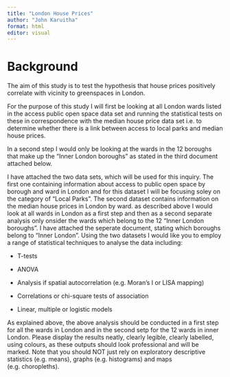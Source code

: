 ```yaml
---
title: "London House Prices"
author: "John Karuitha"
format: html
editor: visual
---
```


# Background

The aim of this study is to test the hypothesis that house prices positively correlate with vicinity to greenspaces in London.

For the purpose of this study I will first be looking at all London wards listed in the access public open space data set and running the statistical tests on these in correspondence with the median house price data set i.e. to determine whether there is a link between access to local parks and median house prices.

In a second step I would only be looking at the wards in the 12 boroughs that make up the "Inner London boroughs" as stated in the third document attached below.

I have attached the two data sets, which will be used for this inquiry. The first one containing information about access to public open space by borough and ward in London and for this dataset I will be focusing soley on the category of "Local Parks". The second dataset contains information on the median house prices in London by ward. as described above I would look at all wards in London as a first step and then as a second separate analysis only onsider the wards which belong to the 12 "Inner London boroughs". I have attached the seperate document, stating which boroughs belong to "Inner London". Using the two datasets I would like you to employ a range of statistical techniques to analyse the data including:

-   T-tests

-   ANOVA

-   Analysis if spatial autocorrelation (e.g. Moran's I or LISA mapping)

-   Correlations or chi-square tests of association

-   Linear, multiple or logistic models

As explained above, the above analysis should be conducted in a first step for all the wards in London and in the second setp for the 12 wards in inner London. Please display the results neatly, clearly legible, clearly labelled, using colours, as these outputs should look professional and will be marked. Note that you should NOT just rely on exploratory descriptive statistics (e.g. means), graphs (e.g. histograms) and maps (e.g. choropleths).

